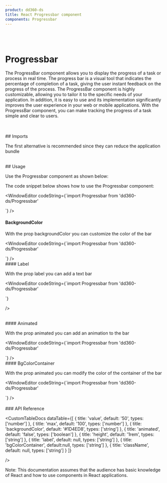 ```yaml
---
product: dd360-ds
title: React Progressbar component
components: Progressbar
---
```


<br />
<br />

# <span name="floating-nav">Progressbar</span>

The ProgressBar component allows you to display the progress of a task or process in real time. The progress bar is a visual tool that indicates the percentage
of completion of a task, giving the user instant feedback on the progress of the process. The ProgressBar component is highly customizable, allowing you to
tailor it to the specific needs of your application. In addition, it is easy to use and its implementation significantly improves the user experience in your
web or mobile applications. With the ProgressBar component, you can make tracking the progress of a task simple and clear to users.

<br />
<br />
## <span name="floating-nav">Imports</span>

The first alternative is recommended since they can reduce the application bundle

<WindowEditor codeString="import Progressbar from 'dd360-ds/Progressbar'" />
<WindowEditor codeString="import { Progressbar } from 'dd360-ds'" />

<br />
## <span name="floating-nav">Usage</span>

Use the Progressbar component as shown below:

<ContainerComponentDoc className="gap-y-2">
    <ProgressBar value={20} height="10px" />
</ContainerComponentDoc>

The code snippet below shows how to use the Progressbar component:

<WindowEditor
    codeString={`import  Progressbar from 'dd360-ds/Progressbar'
  
<ProgressBar value={20} height="10px" />
`}
/>

<br />

#### <span name="floating-nav">BackgroundColor</span>

With the prop <span className='border border-gray-300 bg-gray-200 p-1'>backgroundColor</span> you can customize the color of the bar

<ContainerComponentDoc className="gap-y-2">
    <ProgressBar backgroundColor="#93e78e" value={40} height="10px" />
</ContainerComponentDoc>

<WindowEditor
    codeString={`import  Progressbar from 'dd360-ds/Progressbar'
    
<ProgressBar backgroundColor="#93e78e" value={40} height="10px" />
`}
/>
<br />
#### <span name="floating-nav">Label</span>

With the prop <span className='border border-gray-300 bg-gray-200 p-1'>label</span> you can add a text bar

<ContainerComponentDoc className="gap-y-2">
    <ProgressBar label="Loading..." value={60} height="20px" />
</ContainerComponentDoc>

<WindowEditor
 codeString={`import  Progressbar from 'dd360-ds/Progressbar'

<ProgressBar label="Loading..." value={60} height="20px" />
`}

/>

<br />
#### <span name="floating-nav">Animated</span>

With the prop <span className='border border-gray-300 bg-gray-200 p-1'>animated</span> you can add an animation to the bar

<ContainerComponentDoc className="gap-y-2">
    <ProgressBar animated value={80} height="10px" />
</ContainerComponentDoc>

<WindowEditor
  codeString={`import  Progressbar from 'dd360-ds/Progressbar'

<ProgressBar animated value={80} height="10px" />
`} />

<br />
#### <span name="floating-nav">BgColorContainer</span>

With the prop <span className='border border-gray-300 bg-gray-200 p-1'>animated</span> you can modify the color of the container of the bar

<ContainerComponentDoc className="gap-y-2">
    <ProgressBar backgroundColor="#ff4e4e" bgColorContainer="#fff" value={50} height="10px" />
</ContainerComponentDoc>

<WindowEditor
 codeString={`import  Progressbar from 'dd360-ds/Progressbar'

<ProgressBar backgroundColor="#ff4e4e" bgColorContainer="#fff" value={50} height="10px" />
`} />

<br />
<br />
### <span name="floating-nav">API Reference</span>

<CustomTableDocs
    dataTable={[
        { title: 'value', default: '50', types: ['number'] },
        { title: 'max', default: '100', types: ['number'] },
        { title: 'backgroundColor', default: '#1D4ED8', types: ['string'] },
        { title: 'animated', default: 'false', types: ['boolean'] },
        { title: 'height', default: '1rem', types: ['string'] },
        { title: 'label', default: null, types: ['string'] },
        { title: 'bgColorContainer', default:null, types: ['string'] },
        { title: 'className', default: null, types: ['string'] }
    ]}

/>

Note: This documentation assumes that the audience has basic knowledge of React and how to use components in React applications.
